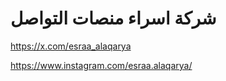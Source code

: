 # شركة اسراء منصات التواصل

https://x.com/esraa_alaqarya


https://www.instagram.com/esraa.alaqarya/


